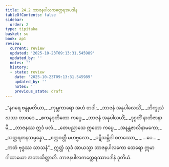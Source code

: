 ```yaml
---
title: 24.2 ဘာဇနပါလကတ္ထေရအပဒါန
tableOfContents: false
sidebar:
  order: 2
type: tipitaka
basket: su
book: ap1
review:
  current: review
  updated: '2025-10-23T09:13:31.545989'
  updated_by: ''
  notes: ''
  history:
  - state: review
    date: '2025-10-23T09:13:31.545989'
    updated_by: ''
    notes: ''
    previous_state: draft
---
```



<ReviewStatus review={frontmatter.review} showDetails={true} />

<HypothesisAnnotation frontmatter={frontmatter} />

<DynamicBreadcrumb />

<Division number="5" book="ap1" e="ch" v="20" p="245">

<Paragraph number="2979" type="verses" book="ap1">
_“နဂရေ ဗန္ဓုမတိယာ,_  
_ကုမ္ဘကာရော အဟံ တဒါ;_  
_ဘာဇနံ အနုပါလေသိံ,_  
_ဘိက္ခုသံဃဿ တာဝဒေ._  

</Paragraph>

</Division>
<Division number="6" book="ap1" e="ch" v="20" p="245">

<Paragraph number="2980" type="verses" book="ap1">
_ဧကနဝုတိတော ကပ္ပေ,_  
_ဘာဇနံ အနုပါလယိံ;_  
_ဒုဂ္ဂတိံ နာဘိဇာနာမိ,_  
_ဘာဇနဿ ဣဒံ ဖလံ._  

</Paragraph>

</Division>
<Division number="7" book="ap1" e="ch" v="20" p="245">

<Paragraph number="2981" type="verses" book="ap1">
_တေပညာသေ ဣတော ကပ္ပေ,_  
_အနန္တဇာလိနာမကော;_  
_သတ္တရတနသမ္ပန္နော,_  
_စက္ကဝတ္တီ မဟဗ္ဗလော._  

</Paragraph>

</Division>
<Division number="8" book="ap1" e="ch" v="20" p="245">

<Paragraph number="2982" type="verses" book="ap1">
_ပဋိသမ္ဘိဒါ စတဿော,_  
_ …ပေ… _  
_ကတံ ဗုဒ္ဓဿ သာသနံ”._  

</Paragraph>

<Paragraph number="2983" book="ap1">
ဣတ္ထံ သုဒံ အာယသ္မာ ဘာဇနပါလကော ထေရော ဣမာ ဂါထာယော အဘာသိတ္ထာတိ.

</Paragraph>
</Division>

<Paragraph number="2984" type="center" book="ap1">
ဘာဇနပါလကတ္ထေရဿာပဒါနံ ဒုတိယံ.
</Paragraph>